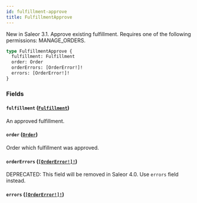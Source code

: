 ```yaml
---
id: fulfillment-approve
title: FulfillmentApprove
---
```


New in Saleor 3.1. Approve existing fulfillment. Requires one of the following permissions: MANAGE_ORDERS.

```graphql
type FulfillmentApprove {
  fulfillment: Fulfillment
  order: Order
  orderErrors: [OrderError!]!
  errors: [OrderError!]!
}
```

### Fields

#### `fulfillment` ([`Fulfillment`](../../../developer/api-reference/objects/fulfillment))

An approved fulfillment.

#### `order` ([`Order`](../../../developer/api-reference/objects/order))

Order which fulfillment was approved.

#### `orderErrors` ([`[OrderError!]!`](../../../developer/api-reference/objects/order-error))

<span class="badge badge--warning">DEPRECATED: This field will be removed in Saleor 4.0. Use `errors` field instead.</span>

#### `errors` ([`[OrderError!]!`](../../../developer/api-reference/objects/order-error))
